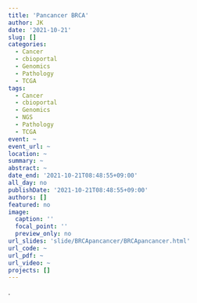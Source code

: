 ```yaml
---
title: 'Pancancer BRCA'
author: JK
date: '2021-10-21'
slug: []
categories:
  - Cancer
  - cbioportal
  - Genomics
  - Pathology
  - TCGA
tags:
  - Cancer
  - cbioportal
  - Genomics
  - NGS
  - Pathology
  - TCGA
event: ~
event_url: ~
location: ~
summary: ~
abstract: ~
date_end: '2021-10-21T08:48:55+09:00'
all_day: no
publishDate: '2021-10-21T08:48:55+09:00'
authors: []
featured: no
image:
  caption: ''
  focal_point: ''
  preview_only: no
url_slides: 'slide/BRCApancancer/BRCApancancer.html'
url_code: ~
url_pdf: ~
url_video: ~
projects: []
---
```

.